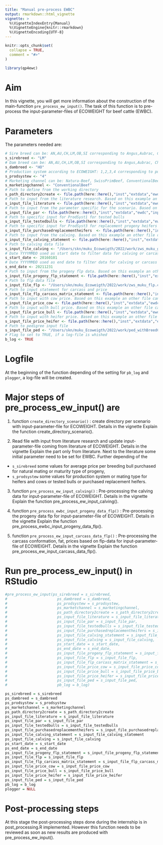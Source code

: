 ```yaml
---
title: "Manual pre-process EWBC"
output: rmarkdown::html_vignette
vignette: >
  %\VignetteIndexEntry{Manual}
  %\VignetteEngine{knitr::rmarkdown}
  %\VignetteEncoding{UTF-8}
---
```


```r
knitr::opts_chunk$set(
  collapse = TRUE,
  comment = "#>"
)
```

```r
library(qp4ewc)
```

# Aim

In this vignette, you will get more information about the construction of the main-function `pre_process_ew_input()`. The task of this function is to pre-process the input-parameter-files of ECOWEIGHT for beef cattle (EWBC).

# Parameters

The parameters needed are:

```r
# Sire breed can be: AN,AU,CH,LM,OB,SI corresponding to Angus,Aubrac, Charolais, Limousin, Original-Braunvieh, Simmental
s_sirebreed <- "LM"
# Dam breed can be: AN,AU,CH,LM,OB,SI corresponding to Angus,Aubrac, Charolais, Limousin, Original-Braunvieh, Simmental for beef-on-beef, or HO,BS corresponding to Holstein or Brown Swiss (+Braunvieh) 
s_dambreed <- "HO"
# Production system according to ECOWEIGHT: 1,2,3,4 corresponding to purebreeding, crossbreeding, terminal crossing, dairy
s_prodsystew <- "4"
# Marketing channel can be: Natura-Beef, SwissPrimBeef, ConventionalBeef, CovnentionalVeal
s_marketingchannel <- "ConventionalBeef"
# Path to define from the working directory
s_path_directory2create <- file.path(here::here(),"inst","extdata","ewdc")
# Path to input from the literature research. Based on this example an other file can be created with different input-value and input-source.
s_input_file_literature <- file.path(here::here(),"inst","extdata","ewdc","input_literature.txt")
# Path to input from the parameter specific for the scenario. Based on this example an other file can be created with different input-value.
s_input_file_par <- file.path(here::here(),"inst","extdata","ewdc","input_par_statement.txt")
# Path to specific input for ProdSyst1 for tested bulls
s_input_file_testedbulls <- file.path(here::here(),"inst","extdata","ewbc","input_testedbulls.txt")
# Path to specific input for ProdSyst3 for replacement progeny heifers
s_input_file_purchasedreplacementheifers  <- file.path(here::here(),"inst","extdata","ewbc","input_purchasedreplacementheifers.txt")
# Path to input from the calving. Based on this example an other file can be created with different input-values.
s_input_file_calving_statement <- file.path(here::here(),"inst","extdata","ewdc","input_calving_statement.txt")
# Path to calving data file
s_input_file_calving <- "/Users/skn/muku_Ecoweigth/2022/work/zws_muku_gal.csv"
# Date YYYYMMDD used as start date to filter data for calving or carcass
s_start_date <- 20160101
# Date YYYYMMDD used as end date to filter data for calving or carcass
s_end_date <- 20211231
# Path to input from the progeny flp data. Based on this example an other file can be created with different input-values.
s_input_file_progeny_flp_statement <- file.path(here::here(),"inst","extdata","ewdc","input_flp_statement.txt")
# Path to flp data file
s_input_file_flp <- "/Users/skn/muku_Ecoweigth/2022/work/zws_muku_flp.csv"
# Path to input statement for carcass and price
s_input_file_flp_carcass_matrix_statement <- file.path(here::here(),"inst","extdata","ewdc","input_flp_carcass_matrix_statement.txt")
# Path to input with cow price. Based on this example an other file can be created with different input-values.
s_input_file_price_cow <- file.path(here::here(),"inst","extdata","ewdc","cow_price.txt")
# Path to input with bull price. Based on this example an other file can be created with different input-values.
s_input_file_price_bull <- file.path(here::here(),"inst","extdata","ewdc","bull_price.txt")
# Path to input with heifer price. Based on this example an other file can be created with different input-values.
s_input_file_price_heifer <- file.path(here::here(),"inst","extdata","ewdc","heifer_price.txt")
# Path to pedigree input file
s_input_file_ped <- "/Users/skn/muku_Ecoweigth/2022/work/ped_withBreedCode_damside"
# Flag to set to TRUE, if a log-file is whished
b_log <- TRUE
```

# Logfile

At the beginning of the function depending of the setting for `pb_log` and `plogger`, a log-file will be created.

# Major steps of pre_process_ew_input() are

 1) function `create_directory_scenario()` : create directory per scenario with input-parameter-file for ECOWEIGHT. Details in the vignette Explain the function create_directory_scenario().
 
 2) Read file with input from literature research and update input-parameter-file coming from literature of ECOWEIGHT. Details in the vignette Explain the part only from literature. Next to the literature some initial parameter need to be set for EWBC. Further depending of the 
 * `s_sirebreed` some values for average price per breeding bull purchased for natural mating or maturity type of progeny, 
 * `s_prodsystew` some values for production system or mating type for heifers and cows or tested bulls or purchased replacement heifers.
 
 3) function `pre_process_ew_input_calving()` : Pre-processing the calving data for input-parameter-file of ECOWEIGHT. Details in the vignette Explain the function pre_process_ew_input_calving().
 
 4) function `pre_process_ewbc_input_progeny_data_flp()` : Pre-processing the progeny data flp for input-parameter-file of ECOWEIGHT. Details in the vignette Explain the function pre_process_ewbc_input_progeny_data_flp(). 
 
 5) function `pre_process_ew_input_carcass_data_flp()` : Pre-processing the carcass conformation, fat, prices based on flp-data for input-parameter-file of ECOWEIGHT. Details in the vignette Explain the function pre_process_ew_input_carcass_data_flp().

# Run pre_process_ew_input() in RStudio


```r
#pre_process_ew_input(ps_sirebreed = s_sirebreed,
#                       ps_dambreed = s_dambreed,
#                       ps_prodsystew = s_prodsystew,
#                       ps_marketchannel = s_marketingchannel,
#                       ps_path_directory2create = s_path_directory2create,
#                       ps_input_file_literature = s_input_file_literature,
#                       ps_input_file_par = s_input_file_par,
#                       ps_input_file_testedbulls = s_input_file_testedbulls,
#                       ps_input_file_purchasedreplacementheifers = s_input_file_purchasedreplacementheifers,
#                       ps_input_file_calving_statement = s_input_file_calving_statement,
#                       ps_input_file_calving = s_input_file_calving,
#                       ps_start_date = s_start_date,
#                       ps_end_date = s_end_date,
#                       ps_input_file_progeny_flp_statement = s_input_file_progeny_flp_statement,
#                       ps_input_file_flp = s_input_file_flp,
#                       ps_input_file_flp_carcass_matrix_statement = s_input_file_flp_carcass_matrix_statement,
#                       ps_input_file_price_cow = s_input_file_price_cow,
#                       ps_input_file_price_bull = s_input_file_price_bull,
#                       ps_input_file_price_heifer = s_input_file_price_heifer,
#                       ps_input_file_ped = s_input_file_ped,
#                       pb_log = b_log)
```

```r
ps_sirebreed = s_sirebreed
ps_dambreed = s_dambreed
ps_prodsystew = s_prodsystew
ps_marketchannel = s_marketingchannel
ps_path_directory2create = s_path_directory2create
ps_input_file_literature = s_input_file_literature
ps_input_file_par = s_input_file_par
ps_input_file_testedbulls = s_input_file_testedbulls
ps_input_file_purchasedreplacementheifers = s_input_file_purchasedreplacementheifers
ps_input_file_calving_statement = s_input_file_calving_statement
ps_input_file_calving = s_input_file_calving
ps_start_date = s_start_date
ps_end_date = s_end_date
ps_input_file_progeny_flp_statement = s_input_file_progeny_flp_statement
ps_input_file_flp = s_input_file_flp
ps_input_file_flp_carcass_matrix_statement = s_input_file_flp_carcass_matrix_statement
ps_input_file_price_cow = s_input_file_price_cow
ps_input_file_price_bull = s_input_file_price_bull
ps_input_file_price_heifer = s_input_file_price_heifer
ps_input_file_ped = s_input_file_ped
pb_log = b_log
plogger = NULL
```


# Post-processing steps

At this stage the post-processing steps done during the internship is in post_processing.R implemented.
However this function needs to be reviewed as soon as new results are produced with pre_process_ew_input().
